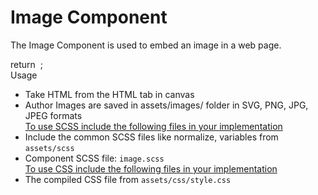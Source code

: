 
<Meta title="Atoms/Image/Images"/>

<style>{`
 .subheading {
    font-weight: 700;
    font-size: 24px;
    color: #031c2d;
    letter-spacing: 1.5px;
    line-height: 24px;
    margin-bottom: 12px;
    margin-top: 40px;
  }
  .sbdocs .sbdocs-p,
  .sbdocs .sbdocs-li{
    font-size: 1rem;
  }
`}</style>  

# Image Component
The Image Component is used to embed an image in a web page.

<Story name="Image">
    return <Image></Image> ;
</Story>

<div className="subheading">Usage</div>
<ul>
<li>Take HTML from the HTML tab in canvas</li>
<li>Author Images are saved in assets/images/ folder in SVG, PNG, JPG, JPEG formats</li>
<u>To use SCSS include the following files in your implementation</u>
<li>Include the common SCSS files like normalize, variables from <code>assets/scss</code></li>
<li>Component SCSS file: <code>image.scss</code></li>
<u>To use CSS include the following files in your implementation</u>
<li>The compiled CSS file from <code>assets/css/style.css</code></li>
</ul>
